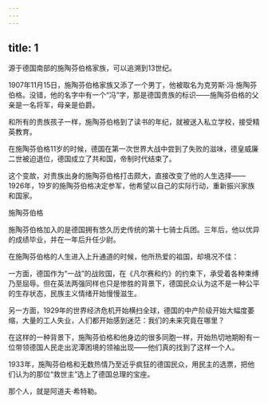 ```yaml
---
---
---
```

title: 1
---



源于德国南部的施陶芬伯格家族，可以追溯到13世纪。

1907年11月15日，施陶芬伯格家族又添了一个男丁，他被取名为克劳斯·冯·施陶芬伯格。没错，他的名字中有一个“冯”字，那是德国贵族的标识——施陶芬伯格的父亲是一名将军，母亲是伯爵。

和所有的贵族孩子一样，施陶芬伯格到了读书的年纪，就被送入私立学校，接受精英教育。

在施陶芬伯格11岁的时候，德国在第一次世界大战中尝到了失败的滋味，德皇威廉二世被迫退位，德国成立了共和国，帝制时代结束了。

这个变故，对贵族出身的施陶芬伯格打击颇大，直接改变了他的人生选择——1926年，19岁的施陶芬伯格决定参军，他希望以自己的实际行动，重新振兴家族和国家。

施陶芬伯格



施陶芬伯格加入的是德国拥有悠久历史传统的第十七骑士兵团。三年后，他以优异的成绩毕业，并在一年后升任少尉。

在施陶芬伯格的人生进入上升通道的时候，他所热爱的祖国，却境况不佳：

一方面，德国作为“一战”的战败国，在《凡尔赛和约》的约束下，承受着各种束缚乃至屈辱。但在英法两强同样也只是惨胜的背景下，德国民众认为这不是一种公平的生存状态，民族主义情绪开始慢慢滋生。

另一方面，1929年的世界经济危机开始横扫全球，德国的中产阶级开始大幅度萎缩，大量的工人失业，人们都开始感到迷茫：我们的未来究竟在哪里？

在这样的一种背景下，施陶芬伯格和他身边的很多同胞一样，开始热切地期盼有一位带领德国人民走出泥潭困境的领袖出现——他们真的找到了这样一个人。

1933年，施陶芬伯格和无数热情乃至近乎疯狂的德国民众，用民主的选票，把他们认为的那位“救世主”选上了德国总理的宝座。

那个人，就是阿道夫·希特勒。